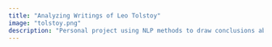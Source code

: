 ```yaml
---
title: "Analyzing Writings of Leo Tolstoy"
image: "tolstoy.png"
description: "Personal project using NLP methods to draw conclusions about the literature and personal writings of Leo Tolstoy in the original Russian"
---
```

